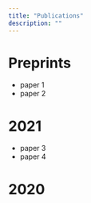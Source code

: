 ```yaml
---
title: "Publications"
description: ""
---
```


# Preprints
 
 - paper 1 
 - paper 2
 
# 2021
 - paper 3
 - paper 4

# 2020

